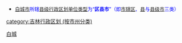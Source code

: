 {{Catnav|頁面分類|...|中国各省行政区划|吉林行政区划|吉林市州|吉林地级市|白城}}
{{Catnav|頁面分類|...|中国各省行政区划|吉林行政区划|吉林市州|吉林行政区划 (按市州分类)}}
{{catmore|白城市|吉林省白城市}}

* <font size="2" color="#0000FF">[[白城市|白城市]]所辖[[县级行政区|县级行政区划单位类型]]为“'''区县市'''”（即[[市辖区|市辖区]]、[[县|县]]与[[县级市|县级市]]三类）</font>

[[Category:白城|]]
[[category:吉林行政区划_(按市州分类)|category:吉林行政区划 (按市州分类)]]